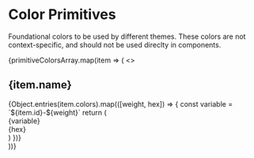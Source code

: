 
<Meta title="foundations/Color" />

# Color Primitives

Foundational colors to be used by different themes. These colors are not
context-specific, and should not be used direclty in components.

<div>
  {primitiveColorsArray.map(item => (
    <>
      <h2>{item.name}</h2>
      <div class="docs-colorSwatch sb-unstyled theme-light">
        {Object.entries(item.colors).map(([weight, hex]) => {
          const variable = `${item.id}-${weight}`
          return (
            <div class="item" key={variable}>
              <div class="color" style={{ backgroundColor: hex }} />
              <div class="info">
                <div>{variable}</div>
                <div class="hex">{hex}</div>
              </div>
            </div>
          )
        })}
      </div>
    </>
  ))}
</div>
